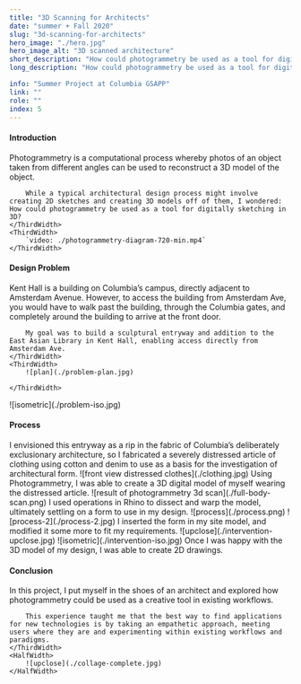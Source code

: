 ```yaml
---
title: "3D Scanning for Architects"
date: "summer + Fall 2020"
slug: "3d-scanning-for-architects"
hero_image: "./hero.jpg"
hero_image_alt: "3D scanned architecture"
short_description: "How could photogrammetry be used as a tool for digitally sketching in 3D?"
long_description: "How could photogrammetry be used as a tool for digitally sketching in 3D? In this project, I use photogrammetry as a sketching tool to develop a sculptural form for an entryway to Kent Hall at Columbia University."

info: "Summer Project at Columbia GSAPP"
link: ""
role: ""
index: 5
---
```




#### Introduction

<FlexContainer>
    <ThirdWidth>
        Photogrammetry is a computational process whereby photos of an object taken from different angles can be used to reconstruct a 3D model of the object.

        While a typical architectural design process might involve creating 2D sketches and creating 3D models off of them, I wondered: How could photogrammetry be used as a tool for digitally sketching in 3D?
    </ThirdWidth>
    <ThirdWidth>
        `video: ./photogrammetry-diagram-720-min.mp4`
    </ThirdWidth>
</FlexContainer>

#### Design Problem

<FlexContainer>
    <ThirdWidth>
        Kent Hall is a building on Columbia’s campus, directly adjacent to Amsterdam Avenue. However, to access the building from Amsterdam Ave, you would have to walk past the building, through the Columbia gates, and completely around the building to arrive at the front door.

        My goal was to build a sculptural entryway and addition to the East Asian Library in Kent Hall, enabling access directly from Amsterdam Ave.
    </ThirdWidth>
    <ThirdWidth>
        ![plan](./problem-plan.jpg)

    </ThirdWidth>
</FlexContainer>
<TwoThirdsWidth>
    ![isometric](./problem-iso.jpg)
</TwoThirdsWidth>

#### Process

<FlexContainer>
    <ThirdWidth>
        I envisioned this entryway as a rip in the fabric of Columbia’s deliberately exclusionary architecture, so I fabricated a severely distressed article of clothing using cotton and denim to use as a basis for the investigation of architectural form.
    </ThirdWidth>
    <ThirdWidth style={{height: '100px'}}>
        ![front view distressed clothes](./clothing.jpg)
    </ThirdWidth>
</FlexContainer>

<FlexContainer>
    <ThirdWidth>
        Using Photogrammetry, I was able to create a 3D digital model of myself wearing the distressed article.
    </ThirdWidth>
    <ThirdWidth>
        ![result of photogrammetry 3d scan](./full-body-scan.png)
    </ThirdWidth>
</FlexContainer>

<FlexContainer>
    <ThirdWidth>
        I used operations in Rhino to dissect and warp the model, ultimately settling on a form to use in my design.
    </ThirdWidth>
    <ThirdWidth>
        ![process](./process.png)
    </ThirdWidth>
</FlexContainer>

<HalfWidth>
    ![process-2](./process-2.jpg)
</HalfWidth>

<FlexContainer>
    <ThirdWidth>
        I inserted the form in my site model, and modified it some more to fit my requirements.
    </ThirdWidth>
    <ThirdWidth>
        ![upclose](./intervention-upclose.jpg)
    </ThirdWidth>

</FlexContainer>
    <TwoThirdsWidth>
    ![isometric](./intervention-iso.jpg)
</TwoThirdsWidth>

<FlexContainer>
    <ThirdWidth>
        Once I was happy with the 3D model of my design, I was able to create 2D drawings.
    </ThirdWidth>
    <ThirdWidth>
        <Floors/>
    </ThirdWidth>
</FlexContainer>

<ThirdWidth>
    <Elevation/>
</ThirdWidth>

#### Conclusion

<FlexContainer>
    <ThirdWidth>
        In this project, I put myself in the shoes of an architect and explored how photogrammetry could be used as a creative tool in existing workflows.

        This experience taught me that the best way to find applications for new technologies is by taking an empathetic approach, meeting users where they are and experimenting within existing workflows and paradigms.
    </ThirdWidth>
    <HalfWidth>
        ![upclose](./collage-complete.jpg)
    </HalfWidth>
</FlexContainer>



